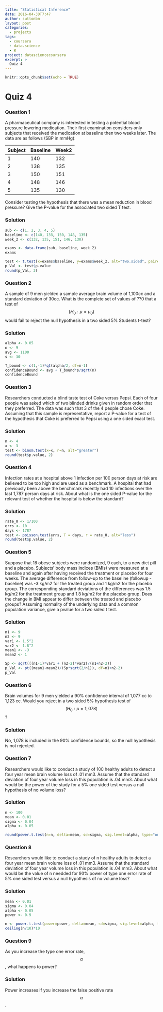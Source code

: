 ```yaml
---
title: "Statistical Inference"
date: 2016-04-30T7:47
author: suttonbm
layout: post
categories:
  - projects
tags:
  - coursera
  - data.science
  - R
project: datasciencecoursera
excerpt: >
  Quiz 4
---
```


```r
knitr::opts_chunk$set(echo = TRUE)
```

# Quiz 4

### Question 1
A pharmaceutical company is interested in testing a potential blood pressure lowering medication. Their first examination considers only subjects that received the medication at baseline then two weeks later. The data are as follows (SBP in mmHg):

Subject | Baseline  | Week2
------- | --------  | -----
1       | 140       | 132
2       | 138       | 135
3       | 150       | 151
4       | 148       | 146
5       | 135       | 130

Consider testing the hypothesis that there was a mean reduction in blood pressure? Give the P-value for the associated two sided T test.

### Solution
```r
sub <- c(1, 2, 3, 4, 5)
baseline <- c(140, 138, 150, 148, 135)
week_2 <- c(132, 135, 151, 146, 130)

exams <- data.frame(sub, baseline, week_2)
exams

test <- t.test(x=exams$baseline, y=exams$week_2, alt="two.sided", paired=TRUE)
p_Val <- test$p.value
round(p_Val, 3)
```

### Question 2
A sample of 9 men yielded a sample average brain volume of 1,100cc and a standard deviation of 30cc. What is the complete set of values of ??0 that a test of $$(H_0:\mu=\mu_0)$$ would fail to reject the null hypothesis in a two sided 5% Students t-test?

### Solution
```r
alpha <- 0.05
n <- 9
avg <- 1100
s <- 30

T_bound <- c(1,-1)*qt(alpha/2, df=n-1)
confidenceBound <- avg + T_bound*s/sqrt(n)
confidenceBound
```

### Question 3
Researchers conducted a blind taste test of Coke versus Pepsi. Each of four people was asked which of two blinded drinks given in random order that they preferred. The data was such that 3 of the 4 people chose Coke. Assuming that this sample is representative, report a P-value for a test of the hypothesis that Coke is preferred to Pepsi using a one sided exact test.

### Solution
```r
n <- 4
x <- 3
test <- binom.test(x=x, n=n, alt="greater")
round(test$p.value, 2)
```

### Question 4
Infection rates at a hospital above 1 infection per 100 person days at risk are believed to be too high and are used as a benchmark. A hospital that had previously been above the benchmark recently had 10 infections over the last 1,787 person days at risk. About what is the one sided P-value for the relevant test of whether the hospital is below the standard?

### Solution
```r
rate_0 <- 1/100
errs <- 10
days <- 1787
test <- poisson.test(errs, T = days, r = rate_0, alt="less")
round(test$p.value, 2)
```

### Question 5
Suppose that 18 obese subjects were randomized, 9 each, to a new diet pill and a placebo. Subjects' body mass indices (BMIs) were measured at a baseline and again after having received the treatment or placebo for four weeks. The average difference from follow-up to the baseline (followup - baseline) was -3 kg/m2 for the treated group and 1 kg/m2 for the placebo group. The corresponding standard deviations of the differences was 1.5 kg/m2 for the treatment group and 1.8 kg/m2 for the placebo group. Does the change in BMI appear to differ between the treated and placebo groups? Assuming normality of the underlying data and a common population variance, give a pvalue for a two sided t test.

### Solution
```r
n1 <- 9
n2 <- 9
var1 <- 1.5^2
var2 <- 1.8^2
mean1 <- -3
mean2 <- 1

Sp <- sqrt(((n1-1)*var1 + (n2-2)*var2)/(n1+n2-2))
p_Val <- pt((mean1-mean2)/(Sp*sqrt(2/n1)), df=n1+n2-2)
p_Val
```

### Question 6
Brain volumes for 9 men yielded a 90% confidence interval of 1,077 cc to 1,123 cc. Would you reject in a two sided 5% hypothesis test of $$(H_0:\mu=1,078)$$?

### Solution
No, 1,078 is included in the 90% confidence bounds, so the null hypothesis is not rejected.

### Question 7
Researchers would like to conduct a study of 100 healthy adults to detect a four year mean brain volume loss of .01 mm3. Assume that the standard deviation of four year volume loss in this population is .04 mm3. About what would be the power of the study for a 5% one sided test versus a null hypothesis of no volume loss?

### Solution
```r
n <- 100
mean <- 0.01
sigma <- 0.04
alpha <- 0.05

round(power.t.test(n=n, delta=mean, sd=sigma, sig.level=alpha, type="one.sample", alt="one.sided")$power, 2)
```

### Question 8
Researchers would like to conduct a study of n healthy adults to detect a four year mean brain volume loss of .01 mm3. Assume that the standard deviation of four year volume loss in this population is .04 mm3. About what would be the value of n needded for 90% power of type one error rate of 5% one sided test versus a null hypothesis of no volume loss?

### Solution
```r
mean <- 0.01
sigma <- 0.04
alpha <- 0.05
power <- 0.9

n <- power.t.test(power=power, delta=mean, sd=sigma, sig.level=alpha, type="one.sample", alt="one.sided")$n
ceiling(n/10)*10
```

### Question 9
As you increase the type one error rate, $$\alpha$$, what happens to power?

### Solution
Power increases if you increase the false positive rate $$\alpha$$.